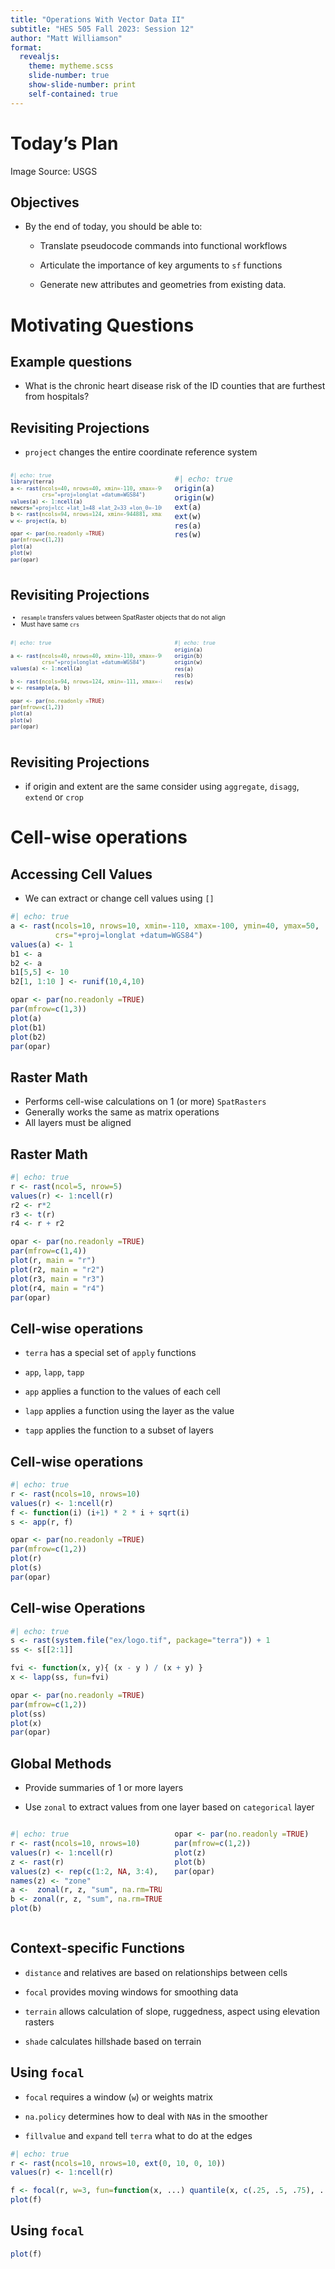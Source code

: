 ```yaml
---
title: "Operations With Vector Data II"
subtitle: "HES 505 Fall 2023: Session 12"
author: "Matt Williamson"
format: 
  revealjs:
    theme: mytheme.scss
    slide-number: true
    show-slide-number: print
    self-contained: true  
---
```


# Today's Plan {background="#43464B" background-image="img/slide_10/NEDUS.gif" background-opacity="0.7"}

::: footer
Image Source: USGS
:::

## Objectives

- By the end of today, you should be able to:

  - Translate pseudocode commands into functional workflows

  - Articulate the importance of key arguments to `sf` functions

  - Generate new attributes and geometries from existing data.
  
# Motivating Questions

## Example questions

- What is the chronic heart disease risk of the ID counties that are furthest from hospitals?




## Revisiting Projections

* `project` changes the entire coordinate reference system

::: columns
:::{.column width="50%"}
::: {style="font-size: 0.7em"}
```r
#| echo: true
library(terra)
a <- rast(ncols=40, nrows=40, xmin=-110, xmax=-90, ymin=40, ymax=60, 
          crs="+proj=longlat +datum=WGS84")
values(a) <- 1:ncell(a)
newcrs="+proj=lcc +lat_1=48 +lat_2=33 +lon_0=-100 +datum=WGS84"
b <- rast(ncols=94, nrows=124, xmin=-944881, xmax=935118, ymin=4664377, ymax=7144377, crs=newcrs)
w <- project(a, b)
```

```r

opar <- par(no.readonly =TRUE)
par(mfrow=c(1,2))
plot(a)
plot(w)
par(opar)
```
:::
:::
::: {.column width="50%"}
```r
#| echo: true
origin(a)
origin(w)
ext(a)
ext(w)
res(a)
res(w)
```
:::
:::

## Revisiting Projections
::: {style="font-size: 0.7em"}

* `resample` transfers values between SpatRaster objects that do not align
* Must have same `crs`
:::

::: columns
:::{.column width="50%"}
::: {style="font-size: 0.7em"}
```r
#| echo: true

a <- rast(ncols=40, nrows=40, xmin=-110, xmax=-90, ymin=40, ymax=60, 
          crs="+proj=longlat +datum=WGS84")
values(a) <- 1:ncell(a)

b <- rast(ncols=94, nrows=124, xmin=-111, xmax=-80, ymin=45, ymax=65)
w <- resample(a, b)
```

```r

opar <- par(no.readonly =TRUE)
par(mfrow=c(1,2))
plot(a)
plot(w)
par(opar)
```
:::
:::
::: {.column width="50%"}
::: {style="font-size: 0.7em"}
```r
#| echo: true
origin(a)
origin(b)
origin(w)
res(a)
res(b)
res(w)
```
:::
:::
:::

## Revisiting Projections

* if origin and extent are the same consider using `aggregate`, `disagg`, `extend` or `crop` 


# Cell-wise operations

## Accessing Cell Values

* We can extract or change cell values using `[]`


```r
#| echo: true
a <- rast(ncols=10, nrows=10, xmin=-110, xmax=-100, ymin=40, ymax=50, 
          crs="+proj=longlat +datum=WGS84")
values(a) <- 1
b1 <- a
b2 <- a
b1[5,5] <- 10
b2[1, 1:10 ] <- runif(10,4,10)

```

```r

opar <- par(no.readonly =TRUE)
par(mfrow=c(1,3))
plot(a)
plot(b1)
plot(b2)
par(opar)
```

## Raster Math

* Performs cell-wise calculations on 1 (or more) `SpatRasters`
* Generally works the same as matrix operations 
* All layers must be aligned

## Raster Math

```r
#| echo: true
r <- rast(ncol=5, nrow=5)
values(r) <- 1:ncell(r)
r2 <- r*2
r3 <- t(r)
r4 <- r + r2
```

```r
opar <- par(no.readonly =TRUE)
par(mfrow=c(1,4))
plot(r, main = "r")
plot(r2, main = "r2")
plot(r3, main = "r3")
plot(r4, main = "r4")
par(opar)
```

## Cell-wise operations

* `terra` has a special set of `apply` functions

* `app`, `lapp`, `tapp`

* `app` applies a function to the values of each cell

* `lapp` applies a function using the layer as the value

* `tapp` applies the function to a subset of layers

## Cell-wise operations


```r
#| echo: true
r <- rast(ncols=10, nrows=10)
values(r) <- 1:ncell(r)
f <- function(i) (i+1) * 2 * i + sqrt(i)
s <- app(r, f)
```

```r
opar <- par(no.readonly =TRUE)
par(mfrow=c(1,2))
plot(r)
plot(s)
par(opar)
```

## Cell-wise Operations
```r
#| echo: true
s <- rast(system.file("ex/logo.tif", package="terra")) + 1  
ss <- s[[2:1]]

fvi <- function(x, y){ (x - y ) / (x + y) } 
x <- lapp(ss, fun=fvi)
```

```r
opar <- par(no.readonly =TRUE)
par(mfrow=c(1,2))
plot(ss)
plot(x)
par(opar)
```

## Global Methods

* Provide summaries of 1 or more layers

* Use `zonal` to extract values from one layer based on `categorical` layer

::: columns
::: {.column width="50%"}
```r
#| echo: true
r <- rast(ncols=10, nrows=10)
values(r) <- 1:ncell(r)
z <- rast(r)
values(z) <- rep(c(1:2, NA, 3:4), each=20)
names(z) <- "zone"
a <-  zonal(r, z, "sum", na.rm=TRUE)
b <- zonal(r, z, "sum", na.rm=TRUE, as.raster=TRUE)
plot(b)
```
:::
::: {.column width="50%"}
```r
opar <- par(no.readonly =TRUE)
par(mfrow=c(1,2))
plot(z)
plot(b)
par(opar)
```
:::
:::

## Context-specific Functions

* `distance` and relatives are based on relationships between cells

* `focal` provides moving windows for smoothing data

* `terrain` allows calculation of slope, ruggedness, aspect using elevation rasters

* `shade` calculates hillshade based on terrain

## Using `focal`

* `focal` requires a window (`w`) or weights matrix

* `na.policy` determines how to deal with `NA`s in the smoother

* `fillvalue` and `expand` tell `terra` what to do at the edges

```r
#| echo: true
r <- rast(ncols=10, nrows=10, ext(0, 10, 0, 10))
values(r) <- 1:ncell(r)

f <- focal(r, w=3, fun=function(x, ...) quantile(x, c(.25, .5, .75), ...), na.rm=TRUE) 
plot(f)
```

## Using `focal`

```r

plot(f)
```